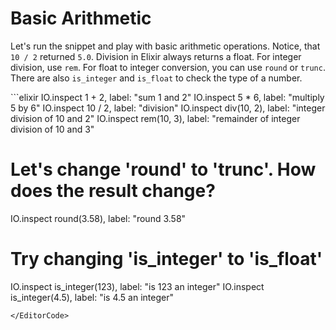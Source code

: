 
# Basic Arithmetic

Let's run the snippet and play with basic arithmetic operations. Notice, that `10 / 2` returned `5.0`. Division in Elixir always returns a float. For integer division, use `rem`. For float to integer conversion, you can use `round` or `trunc`. There are also `is_integer` and `is_float` to check the type of a number.

<EditorCode>
```elixir
IO.inspect 1 + 2, label: "sum 1 and 2"
IO.inspect 5 * 6, label: "multiply 5 by 6"
IO.inspect 10 / 2, label: "division"
IO.inspect div(10, 2), label: "integer division of 10 and 2"
IO.inspect rem(10, 3), label: "remainder of integer division of 10 and 3"

# Let's change 'round' to 'trunc'. How does the result change?
IO.inspect round(3.58), label: "round 3.58"

# Try changing 'is_integer' to 'is_float'
IO.inspect is_integer(123), label: "is 123 an integer"
IO.inspect is_integer(4.5), label: "is 4.5 an integer"
```
</EditorCode>
